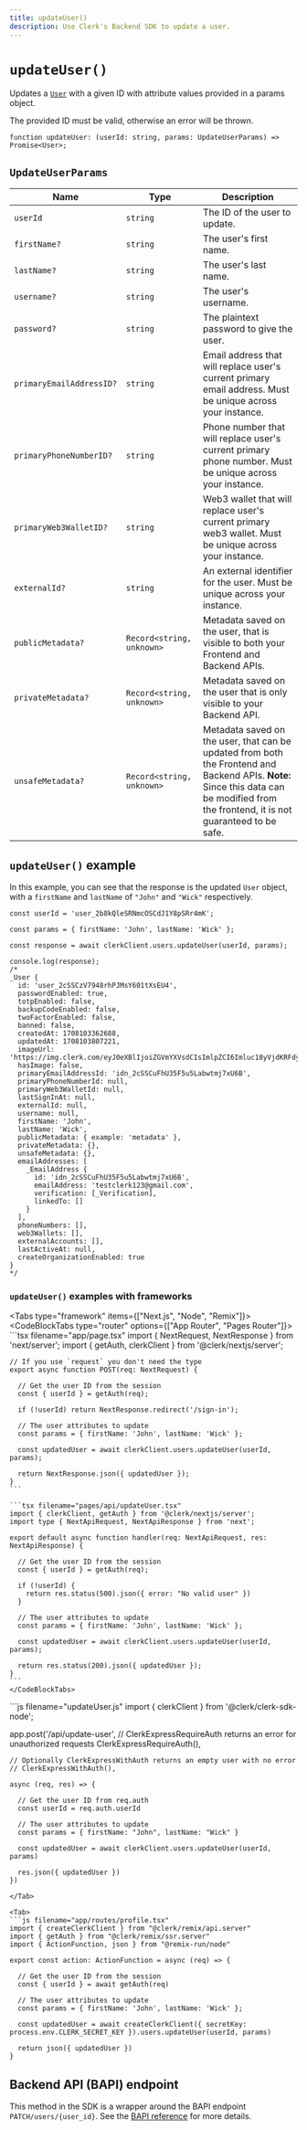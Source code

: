```yaml
---
title: updateUser()
description: Use Clerk's Backend SDK to update a user.
---
```


# `updateUser()`

Updates a [`User`](/docs/references/backend/types/backend-user) with a given ID with attribute values provided in a params object.

The provided ID must be valid, otherwise an error will be thrown.

```tsx
function updateUser: (userId: string, params: UpdateUserParams) => Promise<User>;
```

## `UpdateUserParams`

| Name | Type | Description |
| --- | --- | --- |
| `userId` | `string` | The ID of the user to update. |
| `firstName?` | `string` | The user's first name. |
| `lastName?` | `string` | The user's last name. |
| `username?` | `string` | The user's username. |
| `password?` | `string` | The plaintext password to give the user. |
| `primaryEmailAddressID?` | `string` | Email address that will replace user's current primary email address. Must be unique across your instance. |
| `primaryPhoneNumberID?` | `string` | Phone number that will replace user's current primary phone number. Must be unique across your instance. |
| `primaryWeb3WalletID?` | `string` | Web3 wallet that will replace user's current primary web3 wallet. Must be unique across your instance. |
| `externalId?` | `string` | An external identifier for the user. Must be unique across your instance. |
| `publicMetadata?` | `Record<string, unknown>` | Metadata saved on the user, that is visible to both your Frontend and Backend APIs. |
| `privateMetadata?` | `Record<string, unknown>` | Metadata saved on the user that is only visible to your Backend API. |
| `unsafeMetadata?` | `Record<string, unknown>` | Metadata saved on the user, that can be updated from both the Frontend and Backend APIs. **Note:** Since this data can be modified from the frontend, it is not guaranteed to be safe. |

## `updateUser()` example

In this example, you can see that the response is the updated `User` object, with a `firstName` and `lastName` of `"John"` and `"Wick"` respectively.

```tsx {3, 26-27}
const userId = 'user_2b8kQleSRNmcOSCdJ1Y8pSRr4mK';

const params = { firstName: 'John', lastName: 'Wick' };

const response = await clerkClient.users.updateUser(userId, params);

console.log(response);
/*
_User {
  id: 'user_2cSSCzV7948rhPJMsY601tXsEU4',
  passwordEnabled: true,
  totpEnabled: false,
  backupCodeEnabled: false,
  twoFactorEnabled: false,
  banned: false,
  createdAt: 1708103362688,
  updatedAt: 1708103807221,
  imageUrl: 'https://img.clerk.com/eyJ0eXBlIjoiZGVmYXVsdCIsImlpZCI6Imluc18yVjdKRFdyclJwRmZFZTlqQUM2dWpSMG8xSlQiLCJyaWQiOiJ1c2VyXzJjU1NDelY3OTQ4cmhQSk1zWTYwMXRYc0VVNCIsImluaXRpYWxzIjoiSlcifQ',
  hasImage: false,
  primaryEmailAddressId: 'idn_2cSSCuFhU35F5u5Labwtmj7xU6B',
  primaryPhoneNumberId: null,
  primaryWeb3WalletId: null,
  lastSignInAt: null,
  externalId: null,
  username: null,
  firstName: 'John',
  lastName: 'Wick',
  publicMetadata: { example: 'metadata' },
  privateMetadata: {},
  unsafeMetadata: {},
  emailAddresses: [
    _EmailAddress {
      id: 'idn_2cSSCuFhU35F5u5Labwtmj7xU6B',
      emailAddress: 'testclerk123@gmail.com',
      verification: [_Verification],
      linkedTo: []
    }
  ],
  phoneNumbers: [],
  web3Wallets: [],
  externalAccounts: [],
  lastActiveAt: null,
  createOrganizationEnabled: true
}
*/
```

### `updateUser()` examples with frameworks

<Tabs type="framework" items={["Next.js", "Node", "Remix"]}>
  <Tab>
    <CodeBlockTabs type="router" options={["App Router", "Pages Router"]}>
    ```tsx filename="app/page.tsx"
    import { NextRequest, NextResponse } from 'next/server';
    import { getAuth, clerkClient } from '@clerk/nextjs/server';

    // If you use `request` you don't need the type
    export async function POST(req: NextRequest) {

      // Get the user ID from the session
      const { userId } = getAuth(req);

      if (!userId) return NextResponse.redirect('/sign-in');

      // The user attributes to update
      const params = { firstName: 'John', lastName: 'Wick' };

      const updatedUser = await clerkClient.users.updateUser(userId, params);

      return NextResponse.json({ updatedUser });
    }
    ```

    ```tsx filename="pages/api/updateUser.tsx"
    import { clerkClient, getAuth } from '@clerk/nextjs/server';
    import type { NextApiRequest, NextApiResponse } from 'next';

    export default async function handler(req: NextApiRequest, res: NextApiResponse) {

      // Get the user ID from the session
      const { userId } = getAuth(req);

      if (!userId) {
        return res.status(500).json({ error: "No valid user" })
      }

      // The user attributes to update
      const params = { firstName: 'John', lastName: 'Wick' };

      const updatedUser = await clerkClient.users.updateUser(userId, params);

      return res.status(200).json({ updatedUser });
    }
    ```
    </CodeBlockTabs>
  </Tab>

  <Tab>
  ```js filename="updateUser.js"
  import { clerkClient } from '@clerk/clerk-sdk-node';

  app.post('/api/update-user',
    // ClerkExpressRequireAuth returns an error for unauthorized requests
    ClerkExpressRequireAuth(),

    // Optionally ClerkExpressWithAuth returns an empty user with no error
    // ClerkExpressWithAuth(),

    async (req, res) => {

      // Get the user ID from req.auth
      const userId = req.auth.userId

      // The user attributes to update
      const params = { firstName: "John", lastName: "Wick" }

      const updatedUser = await clerkClient.users.updateUser(userId, params)

      res.json({ updatedUser })
    })
  ```
  </Tab>

  <Tab>
  ```js filename="app/routes/profile.tsx"
  import { createClerkClient } from "@clerk/remix/api.server"
  import { getAuth } from "@clerk/remix/ssr.server"
  import { ActionFunction, json } from "@remix-run/node"

  export const action: ActionFunction = async (req) => {

    // Get the user ID from the session
    const { userId } = await getAuth(req)

    // The user attributes to update
    const params = { firstName: 'John', lastName: 'Wick' };

    const updatedUser = await createClerkClient({ secretKey: process.env.CLERK_SECRET_KEY }).users.updateUser(userId, params)

    return json({ updatedUser })
  }
  ```
  </Tab>
</Tabs>

## Backend API (BAPI) endpoint

This method in the SDK is a wrapper around the BAPI endpoint `PATCH/users/{user_id}`. See the [BAPI reference](https://clerk.com/docs/reference/backend-api/tag/Users#operation/UpdateUser) for more details.
